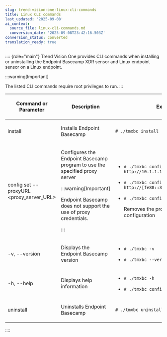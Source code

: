 ```yaml
---
slug: trend-vision-one-linux-cli-commands
title: Linux CLI commands
last_updated: '2025-09-08'
ai_context:
  source_file: linux-cli-commands.md
  conversion_date: '2025-09-08T23:42:16.503Z'
conversion_status: converted
translation_ready: true
---
```


:::: {role="main"}
Trend Vision One provides CLI commands when installing or uninstalling the Endpoint Basecamp XDR sensor and Linux endpoint sensor on a Linux endpoint.

:::warning[Important]

The listed CLI commands require root privileges to run.
:::

<table>
<colgroup>
<col style="width: 20%" />
<col style="width: 40%" />
<col style="width: 40%" />
</colgroup>
<thead>
<tr>
<th><p>Command or Parameter</p></th>
<th><p>Description</p></th>
<th><p>Example</p></th>
</tr>
</thead>
<tbody>
<tr>
<td><p>install</p></td>
<td><p>Installs Endpoint Basecamp</p></td>
<td><p><code># ./tmxbc install</code></p></td>
</tr>
<tr>
<td><p>config set --proxyURL &lt;proxy_server_URL&gt;</p></td>
<td><p>Configures the Endpoint Basecamp program to use the specified proxy server</p>


:::warning[Important]

<p>Endpoint Basecamp does not support the use of proxy credentials.</p>


:::

</td>
<td><ul>
<li><p><code># ./tmxbc config set --proxyURL http://10.1.1.1:80</code></p></li>
<li><p><code># ./tmxbc config set --proxyURL http://[fe80::340a:7671:64e7:14cc]:80</code></p></li>
<li><p><code># ./tmxbc config set --proxyURL ""</code></p>
<p>Removes the proxy server from the configuration</p></li>
</ul></td>
</tr>
<tr>
<td><p>-v, --version</p></td>
<td><p>Displays the Endpoint Basecamp version</p></td>
<td><ul>
<li><p><code># ./tmxbc -v</code></p></li>
<li><p><code># ./tmxbc --version</code></p></li>
</ul></td>
</tr>
<tr>
<td><p>-h, --help</p></td>
<td><p>Displays help information</p></td>
<td><ul>
<li><p><code># ./tmxbc -h</code></p></li>
<li><p><code># ./tmxbc config --help</code></p></li>
</ul></td>
</tr>
<tr>
<td><p>uninstall</p></td>
<td><p>Uninstalls Endpoint Basecamp</p></td>
<td><p><code># ./tmxbc uninstall</code></p></td>
</tr>
</tbody>
</table>
::::
